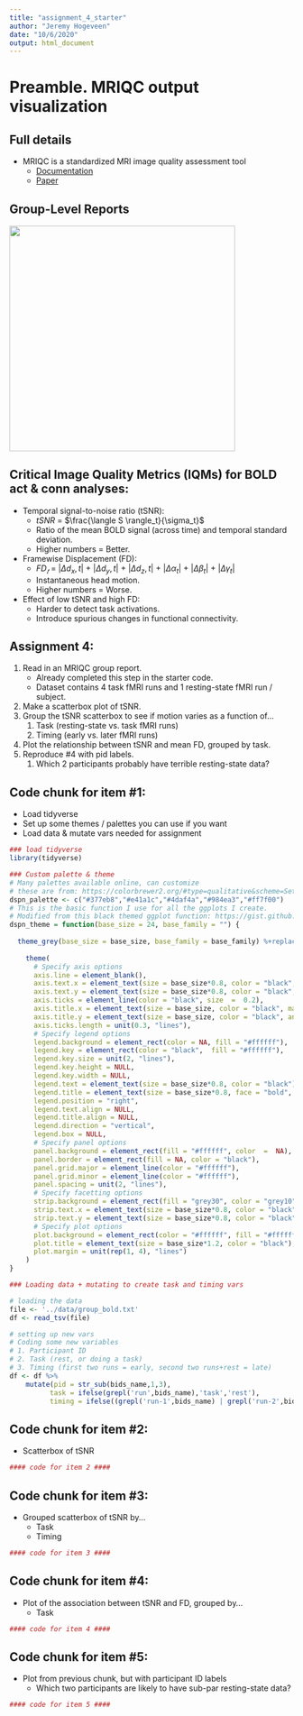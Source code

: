 ```yaml
---
title: "assignment_4_starter"
author: "Jeremy Hogeveen"
date: "10/6/2020"
output: html_document
---
```


# Preamble. MRIQC output visualization

## Full details

* MRIQC is a standardized MRI image quality assessment tool
    * <a href="https://mriqc.readthedocs.io/en/latest/about.html">Documentation</a>
    * <a href="https://journals.plos.org/plosone/article?id=10.1371/journal.pone.0184661">Paper</a>

## Group-Level Reports

<img src='img/mriqc_report.png' width='400'>

## Critical Image Quality Metrics (IQMs) for BOLD act & conn analyses:

* Temporal signal-to-noise ratio (tSNR):
    * $tSNR$ $=$ $\frac{\langle S \rangle_t}{\sigma_t}$
    * Ratio of the mean BOLD signal (across time) and temporal standard deviation.
    * Higher numbers = Better.
* Framewise Displacement (FD):
    * $FD_𝑡$ $=$ $|\Delta d_x,t|$ + $|\Delta d_y,t|$ + $|\Delta d_z,t|$ + $|\Delta \alpha_t|$ + $|\Delta \beta_t|$ + $|\Delta \gamma_t|$ 
    * Instantaneous head motion.
    * Higher numbers = Worse.    
* Effect of low tSNR and high FD:
    * Harder to detect task activations.
    * Introduce spurious changes in functional connectivity.

## Assignment 4: 

1. Read in an MRIQC group report.
    * Already completed this step in the starter code. 
    * Dataset contains 4 task fMRI runs and 1 resting-state fMRI run / subject.
2. Make a scatterbox plot of tSNR.
3. Group the tSNR scatterbox to see if motion varies as a function of...
    1. Task (resting-state vs. task fMRI runs)
    2. Timing (early vs. later fMRI runs)
4. Plot the relationship between tSNR and mean FD, grouped by task.
5. Reproduce #4 with pid labels.
    1. Which 2 participants probably have terrible resting-state data?
    
## Code chunk for item #1:
* Load tidyverse
* Set up some themes / palettes you can use if you want
* Load data & mutate vars needed for assignment

```r
### load tidyverse
library(tidyverse)

### Custom palette & theme
# Many palettes available online, can customize
# these are from: https://colorbrewer2.org/#type=qualitative&scheme=Set1&n=9
dspn_palette <- c("#377eb8","#e41a1c","#4daf4a","#984ea3","#ff7f00")
# This is the basic function I use for all the ggplots I create. 
# Modified from this black themed ggplot function: https://gist.github.com/jslefche/eff85ef06b4705e6efbc
dspn_theme = function(base_size = 24, base_family = "") {
  
  theme_grey(base_size = base_size, base_family = base_family) %+replace%
    
    theme(
      # Specify axis options
      axis.line = element_blank(),  
      axis.text.x = element_text(size = base_size*0.8, color = "black", lineheight = 0.9),  
      axis.text.y = element_text(size = base_size*0.8, color = "black", lineheight = 0.9),  
      axis.ticks = element_line(color = "black", size  =  0.2),
      axis.title.x = element_text(size = base_size, color = "black", margin = margin(10, 0, 0, 0)),
      axis.title.y = element_text(size = base_size, color = "black", angle = 90, margin = margin(0, 10, 0, 0)),  
      axis.ticks.length = unit(0.3, "lines"),   
      # Specify legend options
      legend.background = element_rect(color = NA, fill = "#ffffff"),  
      legend.key = element_rect(color = "black",  fill = "#ffffff"),  
      legend.key.size = unit(2, "lines"),  
      legend.key.height = NULL,  
      legend.key.width = NULL,      
      legend.text = element_text(size = base_size*0.8, color = "black"),  
      legend.title = element_text(size = base_size*0.8, face = "bold", hjust = 0, color = "black"),
      legend.position = "right",  
      legend.text.align = NULL,  
      legend.title.align = NULL,  
      legend.direction = "vertical",  
      legend.box = NULL, 
      # Specify panel options
      panel.background = element_rect(fill = "#ffffff", color  =  NA),  
      panel.border = element_rect(fill = NA, color = "black"),  
      panel.grid.major = element_line(color = "#ffffff"),  
      panel.grid.minor = element_line(color = "#ffffff"),  
      panel.spacing = unit(2, "lines"),
      # Specify facetting options
      strip.background = element_rect(fill = "grey30", color = "grey10"),  
      strip.text.x = element_text(size = base_size*0.8, color = "black"),  
      strip.text.y = element_text(size = base_size*0.8, color = "black",angle = -90),  
      # Specify plot options
      plot.background = element_rect(color = "#ffffff", fill = "#ffffff"),  
      plot.title = element_text(size = base_size*1.2, color = "black"),  
      plot.margin = unit(rep(1, 4), "lines")
    ) 
}

### Loading data + mutating to create task and timing vars

# loading the data
file <- '../data/group_bold.txt'
df <- read_tsv(file)

# setting up new vars
# Coding some new variables
# 1. Participant ID
# 2. Task (rest, or doing a task)
# 3. Timing (first two runs = early, second two runs+rest = late)
df <- df %>% 
    mutate(pid = str_sub(bids_name,1,3),
          task = ifelse(grepl('run',bids_name),'task','rest'),
          timing = ifelse((grepl('run-1',bids_name) | grepl('run-2',bids_name)),'early','late'))
```

## Code chunk for item #2:
* Scatterbox of tSNR

```r

#### code for item 2 ####

```

## Code chunk for item #3:
* Grouped scatterbox of tSNR by...
    * Task
    * Timing

```r

#### code for item 3 ####

```

## Code chunk for item #4:
* Plot of the association between tSNR and FD, grouped by...
    * Task

```r

#### code for item 4 ####

```

## Code chunk for item #5:

* Plot from previous chunk, but with participant ID labels
    * Which two participants are likely to have sub-par resting-state data?

```r

#### code for item 5 ####

```
